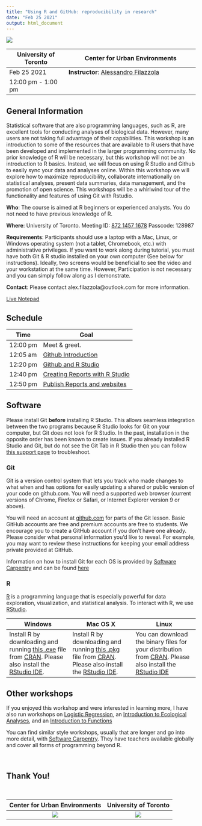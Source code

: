 ```yaml
---
title: "Using R and GitHub: reproducibility in research"
date: "Feb 25 2021"
output: html_document
---
```


<div style="width:500px; height=350px;" onclick="window.open('https://myoctocat.com/');">
![](images/alex.png)
</div>

University of Toronto | Center for Urban Environments
----------------|-----------------------------------
Feb 25 2021   | **Instructor**: [Alessandro Filazzola](http://www.filazzola.info)
12:00 pm - 1:00 pm   | 


## General Information

Statistical software that are also programming languages, such as R, are excellent tools for conducting analyses of biological data. However, many users are not taking full advantage of their capabilities. This workshop is an introduction to some of the resources that are available to R users that have been developed and implemented in the larger programming community. No prior knowledge of R will be necessary, but this workshop will not be an introduction to R basics. Instead, we will focus on using R Studio and Github to easily sync your data and analyses online. Within this workshop we will explore how to maximize reproducibility, collaborate internationally on statistical analyses, present data summaries, data management, and the promotion of open science. This workshops will be a whirlwind tour of the functionality and features of using Git with Rstudio. 

**Who**: The course is aimed at R beginners or experienced analysts. You do not need to have previous knowledge of R.

**Where**: University of Toronto. Meeting ID: [872 1457 1678](https://utoronto.zoom.us/j/87214571678) Passcode: 128987

**Requirements**: Participants should use a laptop with a Mac, Linux, or Windows operating system (not a tablet, Chromebook, etc.) with administrative privileges. If you want to work along during tutorial, you must have both Git & R studio installed on your own computer (See below for instructions). Ideally, two screens would be beneficial to see the video and your workstation at the same time. However, Participation is not necessary and you can simply follow along as I demonstrate. 

**Contact**: Please contact alex.filazzola@outlook.com for more information.

[Live Notepad](http://localhost:9001/p/r.694a6019131d6fc446fee3c32f6de87d)


## Schedule


Time   | Goal
-------|------------
12:00 pm  | Meet & greet.
12:05 am | [Github Introduction](Github/Github.html)
12:20 pm | [Github and R Studio](Git.rstudio/Git.rstudio.html)
12:40 pm | [Creating Reports with R Studio](Reports/Reports.html)
12:50 pm  | [Publish Reports and websites](Website/website.html)



## Software

Please install Git **before** installing R Studio. This allows seamless integration between the two programs because R Studio looks for Git on your computer, but Git does not look for R Studio. In the past, installation in the opposite order has been known to create issues. If you already installed R Studio and Git, but do not see the Git Tab in R Studio then you can follow [this support page](https://support.rstudio.com/hc/en-us/articles/200532077-Version-Control-with-Git-and-SVN) to troubleshoot. 


### Git

Git is a version control system that lets you track who made changes to what when and has options for easily updating a shared or public version of your code on github.com. You will need a supported web browser (current versions of Chrome, Firefox or Safari, or Internet Explorer version 9 or above).

You will need an account at [github.com](https://github.com/) for parts of the Git lesson. Basic GitHub accounts are free and premium accounts are free to students. We encourage you to create a GitHub account if you don't have one already. Please consider what personal information you'd like to reveal. For example, you may want to review these instructions for keeping your email address private provided at GitHub.

Information on how to install Git for each OS is provided by [Software Carpentry](https://software-carpentry.org/) and can be found [here](install.html)

### R

[R](http://www.r-project.org/) is a programming language that is especially powerful for data exploration, visualization, and statistical analysis. To interact with R, we use [RStudio](http://www.rstudio.com/).


Windows        |   Mac OS  X   |      Linux
---------------|---------------|---------------
Install R by downloading and running [this .exe](http://cran.r-project.org/bin/windows/base/release.htm) file from [CRAN](http://cran.r-project.org/index.html). Please also install the [RStudio IDE](http://www.rstudio.com/ide/download/desktop).| Install R by downloading and running [this .pkg](http://cran.r-project.org/bin/macosx/R-latest.pkg) file from [CRAN](http://cran.r-project.org/index.html). Please also install the [RStudio IDE](http://www.rstudio.com/ide/download/desktop).|You can download the binary files for your distribution from [CRAN](http://cran.r-project.org/index.html). Please also install the [RStudio IDE](http://www.rstudio.com/ide/download/desktop)

## Other workshops

If you enjoyed this workshop and were interested in learning more, I have also run workshops on [Logistic Regression](https://github.com/afilazzola/CUELogisticRegression), an [Introduction to Ecological Analyses](https://afilazzola.github.io/UoA.CommunityAnalyses.2018/), and an [Introduction to Functions](https://afilazzola.github.io/Intro2Functions/)

You can find similar style workshops, usually that are longer and go into more detail, with [Software Carpentry](https://software-carpentry.org/). They have teachers available globally and cover all forms of programming beyond R. 

<br>

## Thank You!

<br>

 Center for Urban Environments         |  University of Toronto
:-------------------------------------:|:-------------------------:
![](images/CUElogo.png)                |  ![](images/UoT.png)
 
